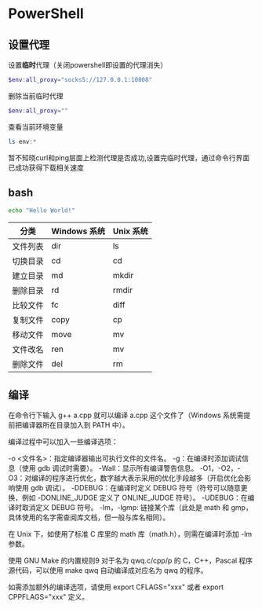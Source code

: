 # PowerShell

## 设置代理

设置**临时**代理（关闭powershell即设置的代理消失）

```PowerShell
$env:all_proxy="socks5://127.0.0.1:10808"
```

删除当前临时代理

```PowerShell
$env:all_proxy=""
```

查看当前环境变量

```PowerShell
ls env:*
```

暂不知晓curl和ping层面上检测代理是否成功,设置完临时代理，通过命令行界面已成功获得下载相关速度

## bash

```bash
echo "Hello World!"
```

| 分类     | Windows 系统 | Unix 系统 |
| -------- | ------------ | --------- |
| 文件列表 | dir          | ls        |
| 切换目录 | cd           | cd        |
| 建立目录 | md           | mkdir     |
| 删除目录 | rd           | rmdir     |
| 比较文件 | fc           | diff      |
| 复制文件 | copy         | cp        |
| 移动文件 | move         | mv        |
| 文件改名 | ren          | mv        |
| 删除文件 | del          | rm        |


## 编译

在命令行下输入 g++ a.cpp 就可以编译 a.cpp 这个文件了（Windows 系统需提前把编译器所在目录加入到 PATH 中）。

编译过程中可以加入一些编译选项：

-o \<文件名>：指定编译器输出可执行文件的文件名。
-g：在编译时添加调试信息（使用 gdb 调试时需要）。
-Wall：显示所有编译警告信息。
-O1，-O2，-O3：对编译的程序进行优化，数字越大表示采用的优化手段越多（开启优化会影响使用 gdb 调试）。
-DDEBUG：在编译时定义 DEBUG 符号（符号可以随意更换，例如 -DONLINE_JUDGE 定义了 ONLINE_JUDGE 符号）。
-UDEBUG：在编译时取消定义 DEBUG 符号。
-lm，-lgmp: 链接某个库（此处是 math 和 gmp，具体使用的名字需查阅库文档，但一般与库名相同）。



在 Unix 下，如使用了标准 C 库里的 math 库（math.h），则需在编译时添加 -lm 参数。

使用 GNU Make 的内置规则9
对于名为 qwq.c/cpp/p 的 C，C++，Pascal 程序源代码，可以使用 make qwq 自动编译成对应名为 qwq 的程序。

如需添加额外的编译选项，请使用 export CFLAGS="xxx" 或者 export CPPFLAGS="xxx" 定义。